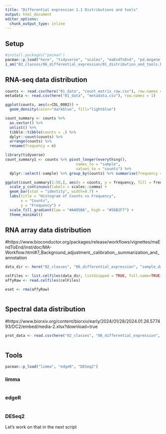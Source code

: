 ```yaml
---
title: "Differential expression 1.1 Distributions and tools"
output: html_document
editor_options: 
  chunk_output_type: inline
---
```


## Setup

```r
#install.packages("pacman")
pacman::p_load("here", "tidyverse", "scales", "maEndToEnd", "pd.mogene.2.0.st", "oligo")
i_am("02_classes/06_differential_expression/01_distribution_and_tools.Rmd")
```

## RNA-seq data distribution

```r
counts <- read.csv(here("01_data", "count_matrix_raw.csv"), row.names = 1)
metadata <- read.csv(here("01_data", "metadata.csv"), row.names = 1)
```

```r
ggplot(counts, aes(x=CDL_0002)) +
  geom_density(color="darkblue", fill="lightblue")
```

```r
count_summary <- counts %>%
  as.vector() %>%
  unlist() %>%
  tibble::tibble(counts = .) %>%
  dplyr::count(counts) %>%
  arrange(counts) %>%
  rename(frequency = n)
```

```r
library(tidyverse)
count_summary1 <- counts %>% pivot_longer(everything(),
                                names_to = "sample",
                                values_to = "counts") %>%
  dplyr::select(-sample) %>% group_by(counts) %>% summarise(frequency = n())

```

```r
ggplot(count_summary[1:50,], aes(x = counts, y = frequency, fill = frequency)) +
  scale_y_continuous(labels = scales::comma) +
  geom_bar(stat = "identity", width=0.7) +
  labs(title = "Histogram of Counts vs Frequency",
       x = "Counts",
       y = "Frequency") +
  scale_fill_gradient(low = "#AA05BA", high = "#56B1F7") +
  theme_minimal()
```

## RNA array data distribution

#https://www.bioconductor.org/packages/release/workflows/vignettes/maEndToEnd/inst/doc/MA-Workflow.html#7_Background_adjustment,_calibration,_summarization_and_annotation

```r
data_dir <- here("02_classes", "06_differential_expression", "sample_datasets")

celFiles <- list.celfiles(data_dir, listGzipped = TRUE, full.name=TRUE)
affyRaw <- read.celfiles(celFiles)
```

```r
eset <- rma(affyRaw)
```


```r

```

## Spectral data distribution
#https://www.biorxiv.org/content/biorxiv/early/2024/01/28/2024.01.26.577493/DC2/embed/media-2.xlsx?download=true


```r
prot_data <- read.csv(here("02_classes", "06_differential_expression", "sample_datasets", "media-2.csv"))
```

```r

```
## Tools

```r
pacman::p_load("limma", "edgeR", "DESeq2")
```

### limma

```r

```

### edgeR

```r

```

### DESeq2 
Let's work on that in the next script